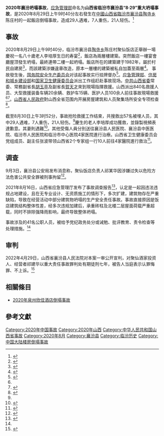 {{UTC+8}}
{{Infobox event
| title = 山西省临汾市襄汾县“8·29”重大坍塌事故
| image = {{Location map|China Shanxi
 | label = '''事故发生地'''
 | position = top
 | width = 300
 | lat_deg    = 35
 | lat_min    = 53
 | lat_sec    = 46.0
 | lat_dir    = N
 | lon_deg    = 111
 | lon_min    = 31
 | lon_sec    = 49.1
 | lon_dir    = E
}}
| image_size = 
| caption = 
| date = {{Start date|2020|8|29|df=yes}}
| time = 上午9时40分（[[UTC+08:00|UTC+8]]）
| place = {{CHN}}[[山西省|山西省]][[临汾市|临汾市]][[襄汾县|襄汾县]][[陶寺乡|陶寺乡]]陈庄村
| coordinates = {{coord|35|53|46.0|N|111|31|49.1|E|region:MY_type:landmark|display=inline,title}}
| also known as = 
| cause = 
| reported injuries = 28
| reported death(s) = 29
| reported property damage = 1164.35万元
| suspects = 祁建华
| charges = 
| verdict = 有期徒刑七年
| convictions = 重大责任事故罪
| publication bans = 
| litigation = 
| awards = 
| url = 
| website = 
| notes = 
}}
'''2020年襄汾坍塌事故'''，[[中华人民共和国应急管理部|应急管理部]]命名为'''山西省临汾市襄汾县“8·29”重大坍塌事故'''，是2020年8月29日上午9时40分左右發生在[[中國|中國]][[山西省|山西省]][[臨汾市|臨汾市]][[襄汾县|襄汾县]][[陶寺乡|陶寺乡]]陈庄村的一起飯店倒塌事故，造成29人遇难，7人重伤，21人轻伤。<ref name="xinhua2">{{Cite web|title=山西省临汾市襄汾县“8·29”重大坍塌事故抢险救援结束 29人遇难|url=http://www.xinhuanet.com/local/2020-08/30/c_1126430073.htm|accessdate=2020-08-30|work=新华网|archive-date=2020-08-31|archive-url=https://web.archive.org/web/20200831035117/http://www.xinhuanet.com/local/2020-08/30/c_1126430073.htm|dead-url=no}}</ref>

==事故==
2020年8月29日上午9时40分，临汾市襄汾县[[陶寺乡|陶寺乡]]陈庄村聚仙饭店正舉辦一場慶祝一名八十歲老人李培厚生日的寿宴<ref name=八十>{{cite news |title=山西襄汾“8·29”饭店坍塌事故现场救援人员达840人 |url=http://www.xinhuanet.com/2020-08/30/c_1126429553.htm |publisher=新華網 |accessdate=2020-08-29 |archive-date=2020-09-12 |archive-url=https://web.archive.org/web/20200912223834/http://www.xinhuanet.com/2020-08/30/c_1126429553.htm |dead-url=no }}</ref>，飯店為兩層樓建築。突然飯店一樓宴會廳屋顶發生坍塌，最終連帶二樓一起坍塌。飯店所在的建築建于1982年，屬於村民自建房<ref>{{cite news |title=29人死！山西襄汾乡村饭店坍塌为何酿如此惨剧？背后暴露农村自建房这些问题 |url=https://www.jfdaily.com/news/detail?id=285042 |publisher=上觀新聞 |accessdate=2020-08-31 |archive-date=2022-01-01 |archive-url=https://web.archive.org/web/20220101060341/https://www.jfdaily.com/news/detail?id=285042 |dead-url=no }}</ref>，而該建築涉嫌違章改造，原本一層樓的建築被私自加蓋至兩層<ref>{{cite news |title=山西兩層酒樓倒塌 17死28傷 |url=https://news.mingpao.com/pns/%E4%B8%AD%E5%9C%8B/article/20200830/s00013/1598724717460/%E5%B1%B1%E8%A5%BF%E5%85%A9%E5%B1%A4%E9%85%92%E6%A8%93%E5%80%92%E5%A1%8C-17%E6%AD%BB28%E5%82%B7 |publisher=明報 |accessdate=2020-08-30 |archive-date=2020-08-31 |archive-url=https://web.archive.org/web/20200831010705/https://news.mingpao.com/pns/%e4%b8%ad%e5%9c%8b/article/20200830/s00013/1598724717460/%e5%b1%b1%e8%a5%bf%e5%85%a9%e5%b1%a4%e9%85%92%e6%a8%93%e5%80%92%e5%a1%8c-17%e6%ad%bb28%e5%82%b7 |dead-url=no }}</ref>。
{{Wikinews|山西臨汾市一間飯店倒塌，29人死亡}}
事故發生後，[[国务院安全生产委员会|国务院安全生产委员会]]对该起事故实行挂牌督办<ref>{{cite news |title=国务院安委会挂牌督办“山西临汾市襄汾县饭店坍塌事故查处” |url=https://www.jiemian.com/article/4904519.html |publisher=界面新聞 |accessdate=2020-08-29 |archive-date=2020-08-31 |archive-url=https://web.archive.org/web/20200831000232/https://www.jiemian.com/article/4904519.html |dead-url=no }}</ref>。[[中华人民共和国应急管理部|应急管理部]]、[[中华人民共和国住房和城乡建设部|住房和城乡建设部]]和[[中华人民共和国国家卫生健康委员会|国家卫生健康委员会]]派出工作组赶赴事故现场。[[中国共产党山西省委员会|中共山西省委]]常委、常務副省長[[胡玉亭|胡玉亭]]及副省長[[賀天才|賀天才]]來到現場指揮救援。山西派出840名救援人员、大型救援装备车辆20余辆、救护车15辆、医护人员100余人前往事故現場救援<ref name=八十/><ref>{{cite news |title=山西临汾襄汾县饭店坍塌事故已致17人遇难 国务院安委会挂牌督办 |url=http://news.cnr.cn/dj/20200829/t20200829_525232661.shtml |publisher=央廣網 |accessdate=2020-08-29 |archive-date=2022-01-01 |archive-url=https://web.archive.org/web/20220101060357/http://news.cnr.cn/dj/20200829/t20200829_525232661.shtml |dead-url=no }}</ref>。[[山西省人民政府|山西省人民政府]]對山西全省范围内开展房屋建筑和人员聚集场所安全专项检查<ref name=xinhua1>{{cite news |title=山西省临汾市襄汾县重大坍塌事故已造成20人遇难 |url=http://www.xinhuanet.com/2020-08/30/c_1126429587.htm |publisher=新華網 |accessdate=2020-08-29 |archive-date=2022-01-01 |archive-url=https://web.archive.org/web/20220101064424/http://www.xinhuanet.com/2020-08/30/c_1126429587.htm |dead-url=no }}</ref>。

截至8月30日上午3时52分，事故抢险救援工作结束，共搜救出57名被埋人员，其中29人遇难，7人重伤，21人轻伤。<ref name="xinhua2"/>慶生的老人李培厚成功獲救，並錄製視頻表達歉意。其妻則遇難<ref>{{cite news |title=山西襄汾坍塌饭店过寿老人下跪道歉：很内疚 @齐鲁晚报 |url=https://www.thepaper.cn/newsDetail_forward_8955830 |publisher=齊魯晚報 |accessdate=2020-08-30 |archive-date=2020-08-31 |archive-url=https://web.archive.org/web/20200831143603/https://www.thepaper.cn/newsDetail_forward_8955830 |dead-url=no }}</ref>。其他受傷人員分別送往襄汾县人民医院、襄汾县中医医院、临汾市人民医院和临汾市中心医院4家医院進行治療。山西省卫生健康委员会党组成员、副主任张波带领山西省2个专家组一行10人前往4家醫院進行救治<ref>{{cite news |title=山西襄汾饭店坍塌续：参与救治的医务人员达千人 |url=http://www.ce.cn/xwzx/gnsz/gdxw/202008/30/t20200830_35631529.shtml |publisher=中國新聞網 |accessdate=2020-08-29 |archive-date=2021-10-12 |archive-url=https://web.archive.org/web/20211012052718/http://www.ce.cn/xwzx/gnsz/gdxw/202008/30/t20200830_35631529.shtml |dead-url=no }}</ref>。

==调查==
9月3日，襄汾县公安局发布消息称，聚仙饭店负责人祁某华因涉嫌过失以危险方法危害公共安全罪被刑事拘留<ref>{{cite news |author1=王菲菲 |author2=孙亮全 |title=山西襄汾8·29重大坍塌事故饭店负责人被刑拘 |url=https://www.chinacourt.org/article/detail/2020/09/id/5436438.shtml |accessdate=2020-09-05 |work=新华网 |date=2020-09-03 |archive-date=2021-08-08 |archive-url=https://web.archive.org/web/20210808082150/https://www.chinacourt.org/article/detail/2020/09/id/5436438.shtml |dead-url=no }}</ref>。

2021年8月16日，山西省应急管理厅发布了事故调查报告<ref name=":0">{{Cite web|title=29人死亡，41名公职人员被处理，山西聚仙饭店坍塌事故调查报告公布|url=http://www.xinhuanet.com/yingjijiuyuan/2021-08/17/c_1211334161.htm|access-date=2022-04-29|work=新华网|archive-date=2022-04-29|archive-url=https://web.archive.org/web/20220429183009/http://www.xinhuanet.com/yingjijiuyuan/2021-08/17/c_1211334161.htm}}</ref>，认定是一起因违法违规占地建设，且在无专业设计、无资质施工的情形下，多次扩建，建筑物存在严重缺陷，导致在经营活动中部分建筑物坍塌的生产安全责任事故。事故直接原因是饭店建筑结构整体性差，经多次违规加建后，承重砖柱及北楼二层屋面荷载严重超载，同时不排除强降雨影响，最终导致整体坍塌。

事故涉及的41名公职人员，被给予党纪政务处分或诫勉、批评教育、责令检查等处理措施。<ref name=":0" />

== 审判 ==
2022年4月29日，山西省襄汾县人民法院对本案一审公开宣判，对聚仙酒家投资人、经营者祁建华以重大责任事故罪判处有期徒刑七年，被告人当庭表示认罪悔罪、不上诉。<ref>{{Cite web|title=襄汾县聚仙酒家“8·29”坍塌事故案一审公开宣判|url=https://shanxify.chinacourt.gov.cn/article/detail/2022/04/id/6664844.shtml|access-date=2022-04-29|work=山西省高级人民法院}}</ref>

== 相關條目 ==
* [[2020年泉州欣佳酒店倒塌事故|2020年泉州欣佳酒店倒塌事故]]

== 參考文獻 ==
{{Reflist|30em}}

[[Category:2020年中国事故|Category:2020年中国事故]]
[[Category:2020年山西|Category:2020年山西]]
[[Category:中华人民共和国山西省事故|Category:中华人民共和国山西省事故]]
[[Category:2020年8月|Category:2020年8月]]
[[Category:襄汾县|Category:襄汾县]]
[[Category:临汾历史|Category:临汾历史]]
[[Category:中国大陆楼房倒塌事故|Category:中国大陆楼房倒塌事故]]